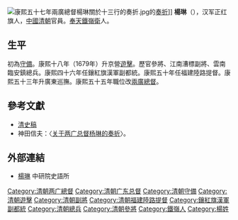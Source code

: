 [[File:康熙五十七年兩廣總督楊琳關於十三行的奏折.jpg|thumb]]的[[奏折|奏折]]]]
'''楊琳'''（{{bd|？||？||}}），汉军正红旗人，[[中國|中國]][[清朝|清朝]]官員。[[奉天|奉天]][[鐵嶺衛|鐵嶺衛]]人。

==生平==
初為[[守備|守備]]。康熙十八年（1679年）升京營[[遊擊|遊擊]]。歷官參將、江南漕標副將、雲南臨安鎮總兵。康熙四十六年任鑲紅旗漢軍副都統。康熙五十年任福建陸路提督。康熙五十三年升廣東巡撫。康熙五十五年職位改[[兩廣總督|兩廣總督]]。

==參考文獻==
*[[清史稿|清史稿]]
*神田信夫：〈[https://web.archive.org/web/20180106120131/http://qsyj.iqh.net.cn/CN/volumn/volumn_1190.shtml 关于两广总督杨琳的奏折]〉。

==外部連結==
*[http://archive.ihp.sinica.edu.tw/ttscgi/ttsquery?0:0:mctauac:NO%3DNO840 楊琳] {{Wayback|url=http://archive.ihp.sinica.edu.tw/ttscgi/ttsquery?0:0:mctauac:NO%3DNO840 |date=20191001153348 }} 中研院史語所

{{start box}}
{{s-before|[[趙弘燦|趙弘燦]]}}
{{s-title|[[兩廣總督|兩廣總督]]|任職期間：1716年11月25日－1723年9月9日}}
{{s-after|楊琳}}
{{s-before|楊琳}}
{{s-title|[[兩廣總督|廣東總督]]|任職期間：1723年9月9日－1724年4月26日}}
{{s-after|[[孔毓珣|孔毓珣]]}}
{{end box}}

{{DEFAULTSORT:Yang杨}}
[[Category:清朝两广總督|Category:清朝两广總督]]
[[Category:清朝广东总督|Category:清朝广东总督]]
[[Category:清朝守備|Category:清朝守備]]
[[Category:清朝遊擊|Category:清朝遊擊]]
[[Category:清朝副將|Category:清朝副將]]
[[Category:清朝福建陸路提督|Category:清朝福建陸路提督]]
[[Category:鑲紅旗漢軍副都統|Category:鑲紅旗漢軍副都統]]
[[Category:清朝總兵|Category:清朝總兵]]
[[Category:清朝參將|Category:清朝參將]]
[[Category:鐵嶺人|Category:鐵嶺人]]
[[Category:楊姓|Category:楊姓]]